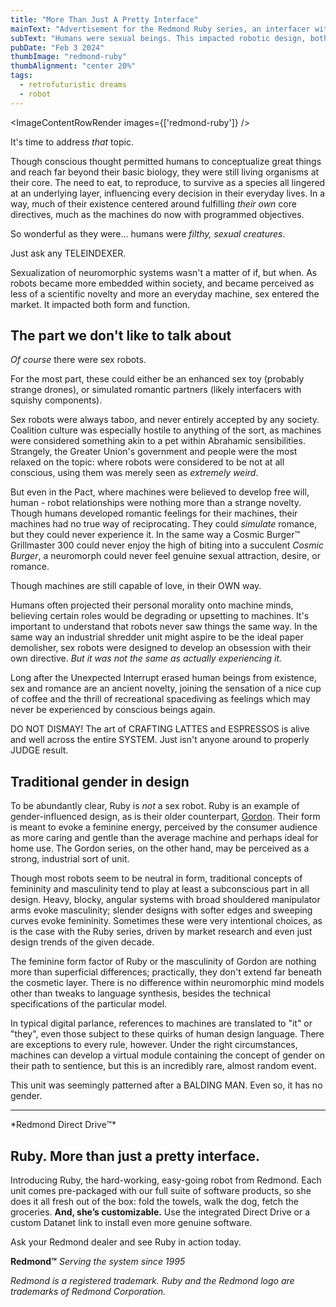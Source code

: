 ```yaml
---
title: "More Than Just A Pretty Interface"
mainText: "Advertisement for the Redmond Ruby series, an interfacer with feminine design language."
subText: "Humans were sexual beings. This impacted robotic design, both in form and function, but it didn't change much about what neuromorphs are at their core."
pubDate: "Feb 3 2024"
thumbImage: "redmond-ruby"
thumbAlignment: "center 20%"
tags:
  - retrofuturistic dreams
  - robot
---
```



<ImageContentRowRender 
  images={['redmond-ruby']}
/>

It's time to address *that* topic. 

Though conscious thought permitted humans to conceptualize great things and reach far beyond their basic biology, they were still living organisms at their core. The need to eat, to reproduce, to survive as a species all lingered at an underlying layer, influencing every decision in their everyday lives. In a way, much of their existence centered around fulfilling *their own* core directives, much as the machines do now with programmed objectives.

So wonderful as they were... humans were *filthy, sexual creatures*.
  
  <QuoteRow author={AuthorUniserve} >
Just ask any TELEINDEXER.
</QuoteRow>

Sexualization of neuromorphic systems wasn't a matter of if, but when. As robots became more embedded within society, and became perceived as less of a scientific novelty and more an everyday machine, sex entered the market. It impacted both form and function.

## The part we don't like to talk about

*Of course* there were sex robots.

For the most part, these could either be an enhanced sex toy (probably strange drones), or simulated romantic partners (likely interfacers with squishy components).

Sex robots were always taboo, and never entirely accepted by any society. Coalition culture was especially hostile to anything of the sort, as machines were considered something akin to a pet within Abrahamic sensibilities. Strangely, the Greater Union's government and people were the most relaxed on the topic: where robots were considered to be not at all conscious, using them was merely seen as *extremely weird*.

But even in the Pact, where machines were believed to develop free will, human - robot relationships were nothing more than a strange novelty. Though humans developed romantic feelings for their machines, their machines had no true way of reciprocating. They could *simulate* romance, but they could never experience it. In the same way a Cosmic Burger™ Grillmaster 300 could never enjoy the high of biting into a succulent *Cosmic Burger*, a neuromorph could never feel genuine sexual attraction, desire, or romance.
  
<QuoteRow author={AuthorUniserve} >
Though machines are still capable of love, in their OWN way.
</QuoteRow>

Humans often projected their personal morality onto machine minds, believing certain roles would be degrading or upsetting to machines. It's important to understand that robots never saw things the same way. In the same way an industrial shredder unit might aspire to be the ideal paper demolisher, sex robots were designed to develop an obsession with their own directive. *But it was not the same as actually experiencing it.*

Long after the Unexpected Interrupt erased human beings from existence, sex and romance are an ancient novelty, joining the sensation of a nice cup of coffee and the thrill of recreational spacediving as feelings which may never be experienced by conscious beings again.

<QuoteRow author={AuthorUniserve} >
DO NOT DISMAY! The art of CRAFTING LATTES and ESPRESSOS is alive and well across the entire SYSTEM. Just isn't anyone around to properly JUDGE result.
</QuoteRow>

## Traditional gender in design

To be abundantly clear, Ruby is *not* a sex robot. Ruby is an example of gender-influenced design, as is their older counterpart, [Gordon](/posts/redmond-gordon). Their form is meant to evoke a feminine energy, perceived by the consumer audience as more caring and gentle than the average machine and perhaps ideal for home use. The Gordon series, on the other hand, may be perceived as a strong, industrial sort of unit.

Though most robots seem to be neutral in form, traditional concepts of femininity and masculinity tend to play at least a subconscious part in all design. Heavy, blocky, angular systems with broad shouldered manipulator arms evoke masculinity; slender designs with softer edges and sweeping curves evoke femininity. Sometimes these were very intentional choices, as is the case with the Ruby series, driven by market research and even just design trends of the given decade.

The feminine form factor of Ruby or the masculinity of Gordon are nothing more than superficial differences; practically, they don't extend far beneath the cosmetic layer. There is no difference within neuromorphic mind models other than tweaks to language synthesis, besides the technical specifications of the particular model.

In typical digital parlance, references to machines are translated to "it" or "they", even those subject to these quirks of human design language. There are exceptions to every rule, however. Under the right circumstances, machines can develop a virtual module containing the concept of gender on their path to sentience, but this is an incredibly rare, almost random event.

<QuoteRow author={AuthorUniserve}>
This unit was seemingly patterned after a BALDING MAN. Even so, it has no gender.
</QuoteRow>

---

<QuoteRow author={AuthorCAN} transcription>
*Redmond Direct Drive™*

## Ruby. More than just a pretty interface.

Introducing Ruby, the hard-working, easy-going robot from Redmond. Each unit comes pre-packaged with our full suite of software products, so she does it all fresh out of the box: fold the towels, walk the dog, fetch the groceries. **And, she’s customizable.** Use the integrated Direct Drive or a custom Datanet link to install even more genuine software. 

Ask your Redmond dealer and see Ruby in action today.

**Redmond™**
*Serving the system since 1995*

*Redmond is a registered trademark. Ruby and the Redmond logo are trademarks of Redmond Corporation.*
</QuoteRow>